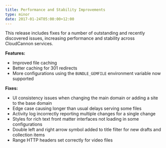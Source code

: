 ```yaml
---
title: Performance and Stability Improvements
type: minor
date: 2017-01-24T05:00:00+12:00
---
```



This release includes fixes for a number of outstanding and recently discovered issues, increasing performance and stability across CloudCannon services.

**Features:**

* Improved file caching
* Better caching for 301 redirects
* More configurations using the `BUNDLE_GEMFILE` environment variable now supported

**Fixes:**

* UI consistency issues when changing the main domain or adding a site to the base domain
* Edge case causing longer than usual delays serving some files
* Activity log incorrectly reporting multiple changes for a single change
* Styles for rich text front matter interfaces not loading in some configurations
* Double left and right arrow symbol added to title filter for new drafts and collection items
* Range HTTP headers set correctly for video files
